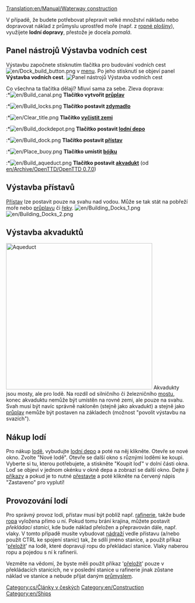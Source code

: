 [[Translation:en/Manual/Waterway construction]]
{{cs/Obsah}}

V případě, že budete potřebovat přepravit velké množství nákladu nebo dopravovat náklad z průmyslu uprostřed moře (např. z [[cs/Ropná plošina|ropné plošiny]]), využijete '''lodní dopravy''', přestože je docela ''pomalá''.
==Panel nástrojů Výstavba vodních cest==
Výstavbu započnete stisknutím tlačítka pro budování vodních cest [[File:en/Dock build button.png]] v [[cs/Rozhraní hry|menu]]. Po jeho stisknutí se objeví panel '''Výstavba vodních cest'''.
[[File:en/Dock toolbar.png|center|none|frame|Panel nástrojů Výstavba vodních cest]]

Co všechna ta tlačítka dělají? Mluví sama za sebe. Zleva doprava:<br>
:*[[File:en/Build canal.png]] '''Tlačítko vytvořit [[cs/Průplav|průplav]]'''
:*[[File:en/Build locks.png]] '''Tlačítko postavit [[cs/Zdymadlo|zdymadlo]]'''
:*[[File:en/Clear title.png]] '''Tlačítko [[cs/Úprava terénu|vyčistit zemi]]'''
:*[[File:en/Build dockdepot.png]] '''Tlačítko postavit [[cs/Depa|lodní depo]]'''
:*[[File:en/Build dock.png]] '''Tlačítko postavit [[cs/Přístav|přístav]]'''
:*[[File:en/Place buoy.png]] '''Tlačítko umístit [[cs/Bójka|bójku]]'''
:*[[File:en/Build aqueduct.png]] '''Tlačítko postavit [[#Výstavba akvaduktů|akvadukt]]''' (od [[en/Archive/OpenTTD/OpenTTD 0.7.0]])

==Výstavba přístavů==
[[cs/Přístav|Přístav]] lze postavit pouze na svahu nad vodou. Může se tak stát na pobřeží moře nebo [[cs/Průplav|průplavu]] či [[cs/Řeka|řeky]].
[[File:en/Building Docks 1.png|left]] [[File:en/Building Docks 2.png]]

==Výstavba akvaduktů==
[[File:en/Aqueduct.png|thumb|400px|Aqueduct]]
Akvadukty jsou mosty, ale pro lodě. Na rozdíl od silničního či železničního [[cs/Mosty|mostu]], konec akvaduktu nemůže být umístěn na rovné zemi, ale pouze na svahu. Svah musí být navíc správně nakloněn (stejně jako akvadukt) a stejně jako [[cs/Průplav|průplav]] nemůže být postaven na základech (možnost "povolit výstavbu na svazích").<br style="clear:both;">

==Nákup lodí==
Pro nákup [[cs/Lodě|lodě]], vybudujte [[cs/Depa|lodní depo]] a poté na něj klikněte. Otevře se nové okno. Zvolte "Nové lodě". Otevře se další okno s různými loděmi ke koupi. Vyberte si tu, kterou potřebujete, a stiskněte "Koupit loď" v dolní části okna. Loď se objeví v jednom okénku v okně depa a zobrazí se další okno. Dejte ji [[cs/Příkazy|příkazy]] a pokud je to nutné [[cs/Přestavba vozidel|přestavte]] a poté klikněte na červený nápis "Zastaveno" pro vyplutí!

==Provozování lodí==
Pro správný provoz lodí, přístav musí být poblíž např. [[cs/Rafinerie|rafinerie]], takže bude [[cs/Ropa|ropa]] vyložena přímo u ní. Pokud tomu brání krajina, můžete postavit ''překládací stanici'', kde bude náklad přeložen a přepravován dále, např. vlaky. V tomto případě musíte vybudovat [[cs/Manual/Nádraží|nádraží]] vedle přístavu (a/nebo použít CTRL ke spojení stanic) tak, že sdílí jméno stanice, a použít příkaz '[[cs/Příkazy|přeložit]]' na lodě, které dopravují ropu do překládací stanice. Vlaky naberou ropu a pojedou s ní k rafinerii.

Vezměte na vědomí, že byste měli použít příkaz '[[cs/Příkazy|přeložit]]' pouze v překládacích stanicích, ne v poslední stanice u rafinerie jinak zůstane náklad ve stanice a nebude přijat daným [[cs/Manual/Průmysl|průmyslem]].

[[Category:cs/Články v českých]]
[[Category:en/Construction]]
[[Category:en/Ships]]